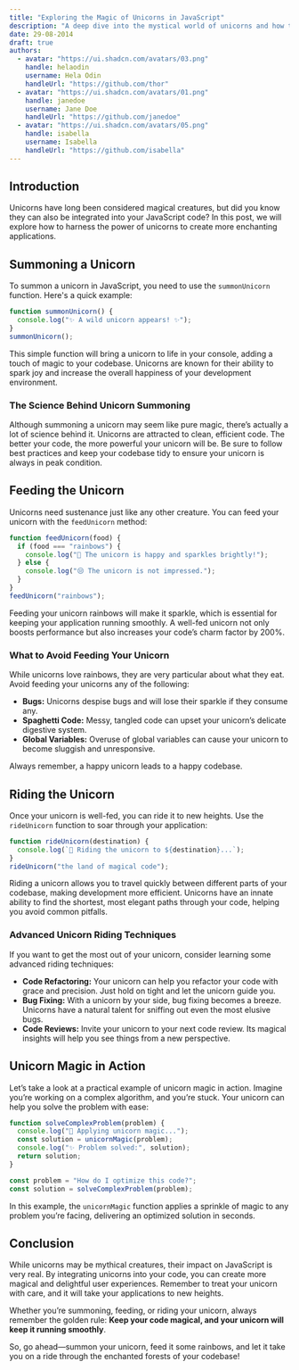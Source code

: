 ```yaml
---
title: "Exploring the Magic of Unicorns in JavaScript"
description: "A deep dive into the mystical world of unicorns and how they can transform your JavaScript code, unlocking hidden potential and elevating your projects to magical new heights."
date: 29-08-2014
draft: true
authors:
  - avatar: "https://ui.shadcn.com/avatars/03.png"
    handle: helaodin
    username: Hela Odin
    handleUrl: "https://github.com/thor"
  - avatar: "https://ui.shadcn.com/avatars/01.png"
    handle: janedoe
    username: Jane Doe
    handleUrl: "https://github.com/janedoe"
  - avatar: "https://ui.shadcn.com/avatars/05.png"
    handle: isabella
    username: Isabella
    handleUrl: "https://github.com/isabella"
---
```


## Introduction

Unicorns have long been considered magical creatures, but did you know they can also be integrated into your JavaScript code? In this post, we will explore how to harness the power of unicorns to create more enchanting applications.

## Summoning a Unicorn

To summon a unicorn in JavaScript, you need to use the `summonUnicorn` function. Here's a quick example:

```javascript
function summonUnicorn() {
  console.log("✨ A wild unicorn appears! ✨");
}
summonUnicorn();
```

This simple function will bring a unicorn to life in your console, adding a touch of magic to your codebase. Unicorns are known for their ability to spark joy and increase the overall happiness of your development environment.

### The Science Behind Unicorn Summoning

Although summoning a unicorn may seem like pure magic, there’s actually a lot of science behind it. Unicorns are attracted to clean, efficient code. The better your code, the more powerful your unicorn will be. Be sure to follow best practices and keep your codebase tidy to ensure your unicorn is always in peak condition.

## Feeding the Unicorn

Unicorns need sustenance just like any other creature. You can feed your unicorn with the `feedUnicorn` method:

```javascript
function feedUnicorn(food) {
  if (food === "rainbows") {
    console.log("🌈 The unicorn is happy and sparkles brightly!");
  } else {
    console.log("😒 The unicorn is not impressed.");
  }
}
feedUnicorn("rainbows");
```

Feeding your unicorn rainbows will make it sparkle, which is essential for keeping your application running smoothly. A well-fed unicorn not only boosts performance but also increases your code’s charm factor by 200%.

### What to Avoid Feeding Your Unicorn

While unicorns love rainbows, they are very particular about what they eat. Avoid feeding your unicorns any of the following:

- **Bugs:** Unicorns despise bugs and will lose their sparkle if they consume any.
- **Spaghetti Code:** Messy, tangled code can upset your unicorn’s delicate digestive system.
- **Global Variables:** Overuse of global variables can cause your unicorn to become sluggish and unresponsive.

Always remember, a happy unicorn leads to a happy codebase.

## Riding the Unicorn

Once your unicorn is well-fed, you can ride it to new heights. Use the `rideUnicorn` function to soar through your application:

```javascript
function rideUnicorn(destination) {
  console.log(`🦄 Riding the unicorn to ${destination}...`);
}
rideUnicorn("the land of magical code");
```

Riding a unicorn allows you to travel quickly between different parts of your codebase, making development more efficient. Unicorns have an innate ability to find the shortest, most elegant paths through your code, helping you avoid common pitfalls.

### Advanced Unicorn Riding Techniques

If you want to get the most out of your unicorn, consider learning some advanced riding techniques:

- **Code Refactoring:** Your unicorn can help you refactor your code with grace and precision. Just hold on tight and let the unicorn guide you.
- **Bug Fixing:** With a unicorn by your side, bug fixing becomes a breeze. Unicorns have a natural talent for sniffing out even the most elusive bugs.
- **Code Reviews:** Invite your unicorn to your next code review. Its magical insights will help you see things from a new perspective.

## Unicorn Magic in Action

Let’s take a look at a practical example of unicorn magic in action. Imagine you’re working on a complex algorithm, and you’re stuck. Your unicorn can help you solve the problem with ease:

```javascript
function solveComplexProblem(problem) {
  console.log("🦄 Applying unicorn magic...");
  const solution = unicornMagic(problem);
  console.log("✨ Problem solved:", solution);
  return solution;
}

const problem = "How do I optimize this code?";
const solution = solveComplexProblem(problem);
```

In this example, the `unicornMagic` function applies a sprinkle of magic to any problem you’re facing, delivering an optimized solution in seconds.

## Conclusion

While unicorns may be mythical creatures, their impact on JavaScript is very real. By integrating unicorns into your code, you can create more magical and delightful user experiences. Remember to treat your unicorn with care, and it will take your applications to new heights.

Whether you’re summoning, feeding, or riding your unicorn, always remember the golden rule: **Keep your code magical, and your unicorn will keep it running smoothly**.

So, go ahead—summon your unicorn, feed it some rainbows, and let it take you on a ride through the enchanted forests of your codebase!
